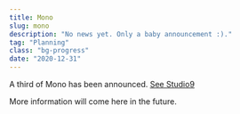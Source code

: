 ```yaml
---
title: Mono
slug: mono
description: "No news yet. Only a baby announcement :)."
tag: "Planning"
class: "bg-progress"
date: "2020-12-31"
---
```


A third of Mono has been announced. [See Studio9](/blog/studio-neuf)

More information will come here in the future.
